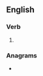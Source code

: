 ==English==

===Verb===
{{head|en|verb form}}

# {{en-past of|relight}}

===Anagrams===
* {{anagrams|en|delighter|lightered}}